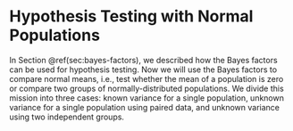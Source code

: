 # Hypothesis Testing with Normal Populations

In Section \@ref(sec:bayes-factors), we described how the Bayes factors can be used for hypothesis testing. Now we will use the Bayes factors to compare normal means, i.e., test whether the mean of a population is zero or compare two groups of normally-distributed populations. We divide this mission into three cases: known variance for a single population, unknown variance for a single population using paired data, and unknown variance using two independent groups.





